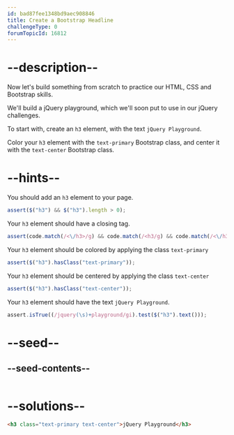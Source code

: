 ```yaml
---
id: bad87fee1348bd9aec908846
title: Create a Bootstrap Headline
challengeType: 0
forumTopicId: 16812
---
```


# --description--

Now let's build something from scratch to practice our HTML, CSS and Bootstrap skills.

We'll build a jQuery playground, which we'll soon put to use in our jQuery challenges.

To start with, create an `h3` element, with the text `jQuery Playground`.

Color your `h3` element with the `text-primary` Bootstrap class, and center it with the `text-center` Bootstrap class.

# --hints--

You should add an `h3` element to your page.

```js
assert($("h3") && $("h3").length > 0);
```

Your `h3` element should have a closing tag.

```js
assert(code.match(/<\/h3>/g) && code.match(/<h3/g) && code.match(/<\/h3>/g).length === code.match(/<h3/g).length);
```

Your `h3` element should be colored by applying the class `text-primary`

```js
assert($("h3").hasClass("text-primary"));
```

Your `h3` element should be centered by applying the class `text-center`

```js
assert($("h3").hasClass("text-center"));
```

Your `h3` element should have the text `jQuery Playground`.

```js
assert.isTrue((/jquery(\s)+playground/gi).test($("h3").text()));
```

# --seed--

## --seed-contents--

```html
```

# --solutions--

```html
<h3 class="text-primary text-center">jQuery Playground</h3>
```
